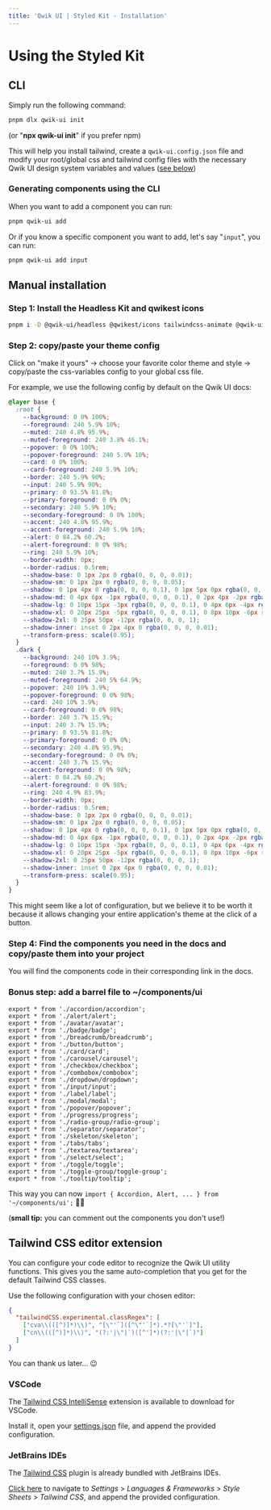 ```yaml
---
title: 'Qwik UI | Styled Kit - Installation'
---
```


# Using the Styled Kit

## CLI

Simply run the following command:

```zsh
pnpm dlx qwik-ui init
```

(or "**npx qwik-ui init**" if you prefer npm)

This will help you install tailwind, create a `qwik-ui.config.json` file and modify your root/global css and tailwind config files with the necessary Qwik UI design system variables and values ([see below](#manual-installation))

### Generating components using the CLI

When you want to add a component you can run:

```zsh
pnpm qwik-ui add
```

Or if you know a specific component you want to add, let's say "`input`", you can run:

```zsh
pnpm qwik-ui add input
```

## Manual installation

### Step 1: Install the Headless Kit and qwikest icons

```zsh
pnpm i -D @qwik-ui/headless @qwikest/icons tailwindcss-animate @qwik-ui/utils class-variance-authority
```

### Step 2: copy/paste your theme config

Click on "make it yours" -> choose your favorite color theme and style -> copy/paste the css-variables config to your global css file.

For example, we use the following config by default on the Qwik UI docs:

```css
@layer base {
  :root {
    --background: 0 0% 100%;
    --foreground: 240 5.9% 10%;
    --muted: 240 4.8% 95.9%;
    --muted-foreground: 240 3.8% 46.1%;
    --popover: 0 0% 100%;
    --popover-foreground: 240 5.9% 10%;
    --card: 0 0% 100%;
    --card-foreground: 240 5.9% 10%;
    --border: 240 5.9% 90%;
    --input: 240 5.9% 90%;
    --primary: 0 93.5% 81.8%;
    --primary-foreground: 0 0% 0%;
    --secondary: 240 5.9% 10%;
    --secondary-foreground: 0 0% 100%;
    --accent: 240 4.8% 95.9%;
    --accent-foreground: 240 5.9% 10%;
    --alert: 0 84.2% 60.2%;
    --alert-foreground: 0 0% 98%;
    --ring: 240 5.9% 10%;
    --border-width: 0px;
    --border-radius: 0.5rem;
    --shadow-base: 0 1px 2px 0 rgba(0, 0, 0, 0.01);
    --shadow-sm: 0 1px 2px 0 rgba(0, 0, 0, 0.05);
    --shadow: 0 1px 4px 0 rgba(0, 0, 0, 0.1), 0 1px 5px 0px rgba(0, 0, 0, 0.1);
    --shadow-md: 0 4px 6px -1px rgba(0, 0, 0, 0.1), 0 2px 4px -2px rgba(0, 0, 0, 0.1);
    --shadow-lg: 0 10px 15px -3px rgba(0, 0, 0, 0.1), 0 4px 6px -4px rgba(0, 0, 0, 0.1);
    --shadow-xl: 0 20px 25px -5px rgba(0, 0, 0, 0.1), 0 8px 10px -6px rgba(0, 0, 0, 0.1);
    --shadow-2xl: 0 25px 50px -12px rgba(0, 0, 0, 1);
    --shadow-inner: inset 0 2px 4px 0 rgba(0, 0, 0, 0.01);
    --transform-press: scale(0.95);
  }
  .dark {
    --background: 240 10% 3.9%;
    --foreground: 0 0% 98%;
    --muted: 240 3.7% 15.9%;
    --muted-foreground: 240 5% 64.9%;
    --popover: 240 10% 3.9%;
    --popover-foreground: 0 0% 98%;
    --card: 240 10% 3.9%;
    --card-foreground: 0 0% 98%;
    --border: 240 3.7% 15.9%;
    --input: 240 3.7% 15.9%;
    --primary: 0 93.5% 81.8%;
    --primary-foreground: 0 0% 0%;
    --secondary: 240 4.8% 95.9%;
    --secondary-foreground: 0 0% 0%;
    --accent: 240 3.7% 15.9%;
    --accent-foreground: 0 0% 98%;
    --alert: 0 84.2% 60.2%;
    --alert-foreground: 0 0% 98%;
    --ring: 240 4.9% 83.9%;
    --border-width: 0px;
    --border-radius: 0.5rem;
    --shadow-base: 0 1px 2px 0 rgba(0, 0, 0, 0.01);
    --shadow-sm: 0 1px 2px 0 rgba(0, 0, 0, 0.05);
    --shadow: 0 1px 4px 0 rgba(0, 0, 0, 0.1), 0 1px 5px 0px rgba(0, 0, 0, 0.1);
    --shadow-md: 0 4px 6px -1px rgba(0, 0, 0, 0.1), 0 2px 4px -2px rgba(0, 0, 0, 0.1);
    --shadow-lg: 0 10px 15px -3px rgba(0, 0, 0, 0.1), 0 4px 6px -4px rgba(0, 0, 0, 0.1);
    --shadow-xl: 0 20px 25px -5px rgba(0, 0, 0, 0.1), 0 8px 10px -6px rgba(0, 0, 0, 0.1);
    --shadow-2xl: 0 25px 50px -12px rgba(0, 0, 0, 1);
    --shadow-inner: inset 0 2px 4px 0 rgba(0, 0, 0, 0.01);
    --transform-press: scale(0.95);
  }
}
```

This might seem like a lot of configuration, but we believe it to be worth it because it allows changing your entire application's theme at the click of a button.

### Step 4: Find the components you need in the docs and copy/paste them into your project

You will find the components code in their corresponding link in the docs.

### Bonus step: add a barrel file to ~/components/ui

```tsx
export * from './accordion/accordion';
export * from './alert/alert';
export * from './avatar/avatar';
export * from './badge/badge';
export * from './breadcrumb/breadcrumb';
export * from './button/button';
export * from './card/card';
export * from './carousel/carousel';
export * from './checkbox/checkbox';
export * from './combobox/combobox';
export * from './dropdown/dropdown';
export * from './input/input';
export * from './label/label';
export * from './modal/modal';
export * from './popover/popover';
export * from './progress/progress';
export * from './radio-group/radio-group';
export * from './separator/separator';
export * from './skeleton/skeleton';
export * from './tabs/tabs';
export * from './textarea/textarea';
export * from './select/select';
export * from './toggle/toggle';
export * from './toggle-group/toggle-group';
export * from './tooltip/tooltip';
```

This way you can now `import { Accordion, Alert, ... } from '~/components/ui';` 👯‍♀️

(**small tip:** you can comment out the components you don't use!)

## Tailwind CSS editor extension

You can configure your code editor to recognize the Qwik UI utility functions. This gives you the same auto-completion that you get for the default Tailwind CSS classes.

Use the following configuration with your chosen editor:

```json
{
  "tailwindCSS.experimental.classRegex": [
    ["cva\\(([^)]*)\\)", "[\"'`]([^\"'`]*).*?[\"'`]"],
    ["cn\\(([^)]*)\\)", "(?:'|\"|`)([^']*)(?:'|\"|`)"]
  ]
}
```

You can thank us later... 😉

### VSCode

The [Tailwind CSS IntelliSense](https://marketplace.visualstudio.com/items?itemName=bradlc.vscode-tailwindcss) extension is available to download for VSCode.

Install it, open your [settings.json](https://code.visualstudio.com/docs/getstarted/settings) file, and append the provided configuration.

### JetBrains IDEs

The [Tailwind CSS](https://plugins.jetbrains.com/plugin/15321-tailwind-css) plugin is already bundled with JetBrains IDEs.

[Click here](jetbrains://idea/settings?name=Languages+%26+Frameworks--Style+Sheets--Tailwind+CSS) to navigate to _Settings_ > _Languages & Frameworks_ > _Style Sheets_ > _Tailwind CSS_, and append the provided configuration.
